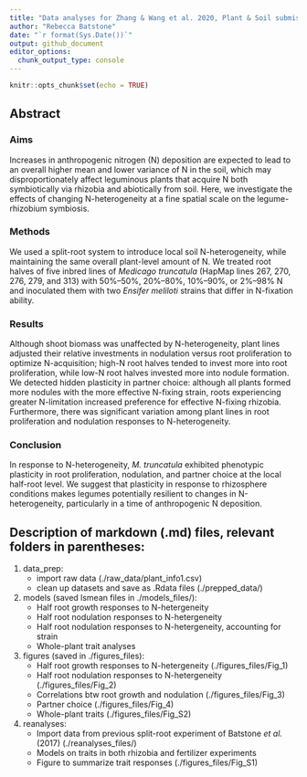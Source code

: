 ```yaml
---
title: "Data analyses for Zhang & Wang et al. 2020, Plant & Soil submission"
author: "Rebecca Batstone"
date: "`r format(Sys.Date())`"
output: github_document
editor_options: 
  chunk_output_type: console
---
```


```r
knitr::opts_chunk$set(echo = TRUE)
```

## Abstract

### Aims
Increases in anthropogenic nitrogen (N) deposition are expected to lead to an overall higher mean and lower variance of N in the soil, which may disproportionately affect leguminous plants that acquire N both symbiotically via rhizobia and abiotically from soil. Here, we investigate the effects of changing N-heterogeneity at a fine spatial scale on the legume-rhizobium symbiosis.

### Methods
We used a split-root system to introduce local soil N-heterogeneity, while maintaining the same overall plant-level amount of N. We treated root halves of five inbred lines of *Medicago truncatula* (HapMap lines 267, 270, 276, 279, and 313) with 50%–50%, 20%–80%, 10%–90%, or 2%–98% N and inoculated them with two *Ensifer meliloti* strains that differ in N-fixation ability.

### Results
Although shoot biomass was unaffected by N-heterogeneity, plant lines adjusted their relative investments in nodulation versus root proliferation to optimize N-acquisition; high-N root halves tended to invest more into root proliferation, while low-N root halves invested more into nodule formation. We detected hidden plasticity in partner choice: although all plants formed more nodules with the more effective N-fixing strain, roots experiencing greater N-limitation increased preference for effective N-fixing rhizobia. Furthermore, there was significant variation among plant lines in root proliferation and nodulation responses to N-heterogeneity.

### Conclusion
In response to N-heterogeneity, *M. truncatula* exhibited phenotypic plasticity in root proliferation, nodulation, and partner choice at the local half-root level. We suggest that plasticity in response to rhizosphere conditions makes legumes potentially resilient to changes in N-heterogeneity, particularly in a time of anthropogenic N deposition.

## Description of markdown (.md) files, relevant folders in parentheses:

1. data_prep:
    * import raw data (./raw_data/plant_info1.csv)
    * clean up datasets and save as .Rdata files (./prepped_data/)
  
2. models (saved lsmean files in ./models_files/):
    * Half root growth responses to N-hetergeneity
    * Half root nodulation responses to N-hetergeneity
    * Half root nodulation responses to N-hetergeneity, accounting for strain
    * Whole-plant trait analyses
    
3. figures (saved in ./figures_files):
    * Half root growth responses to N-hetergeneity (./figures_files/Fig_1)
    * Half root nodulation responses to N-hetergeneity (./figures_files/Fig_2)
    * Correlations btw root growth and nodulation (./figures_files/Fig_3)
    * Partner choice (./figures_files/Fig_4)
    * Whole-plant traits (./figures_files/Fig_S2)
    
4. reanalyses:
    * Import data from previous split-root experiment of Batstone *et al.* (2017) (./reanalyses_files/)
    * Models on traits in both rhizobia and fertilizer experiments
    * Figure to summarize trait responses (./figures_files/Fig_S1)
  
